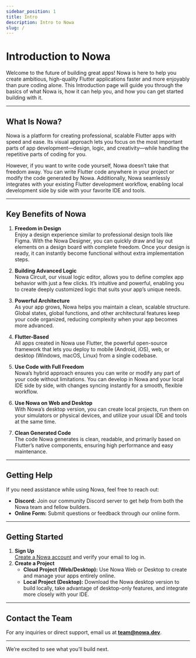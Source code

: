 ```yaml
---
sidebar_position: 1
title: Intro 
description: Intro to Nowa
slug: /
---
```


# Introduction to Nowa

Welcome to the future of building great apps! Nowa is here to help you create ambitious, high-quality Flutter applications faster and more enjoyably than pure coding alone. This Introduction page will guide you through the basics of what Nowa is, how it can help you, and how you can get started building with it.

---

## What Is Nowa?

Nowa is a platform for creating professional, scalable Flutter apps with speed and ease. Its visual approach lets you focus on the most important parts of app development—design, logic, and creativity—while handling the repetitive parts of coding for you.

However, if you want to write code yourself, Nowa doesn’t take that freedom away. You can write Flutter code anywhere in your project or modify the code generated by Nowa. Additionally, Nowa seamlessly integrates with your existing Flutter development workflow, enabling local development side by side with your favorite IDE and tools.

---

## Key Benefits of Nowa

1. **Freedom in Design**  
   Enjoy a design experience similar to professional design tools like Figma. With the Nowa Designer, you can quickly draw and lay out elements on a design board with complete freedom. Once your design is ready, it can instantly become functional without extra implementation steps.

2. **Building Advanced Logic**  
   Nowa Circuit, our visual logic editor, allows you to define complex app behavior with just a few clicks. It’s intuitive and powerful, enabling you to create deeply customized logic that suits your app’s unique needs.

3. **Powerful Architecture**  
   As your app grows, Nowa helps you maintain a clean, scalable structure. Global states, global functions, and other architectural features keep your code organized, reducing complexity when your app becomes more advanced.

4. **Flutter-Based**  
   All apps created in Nowa use Flutter, the powerful open-source framework that lets you deploy to mobile (Android, iOS), web, or desktop (Windows, macOS, Linux) from a single codebase.

5. **Use Code with Full Freedom**  
   Nowa’s hybrid approach ensures you can write or modify any part of your code without limitations. You can develop in Nowa and your local IDE side by side, with changes syncing instantly for a smooth, flexible workflow.

6. **Use Nowa on Web and Desktop**  
   With Nowa’s desktop version, you can create local projects, run them on your simulators or physical devices, and utilize your usual IDE and tools at the same time.

7. **Clean Generated Code**  
   The code Nowa generates is clean, readable, and primarily based on Flutter’s native components, ensuring high performance and easy maintenance.

---

## Getting Help

If you need assistance while using Nowa, feel free to reach out:
- **Discord:** Join our community Discord server to get help from both the Nowa team and fellow builders.
- **Online Form:** Submit questions or feedback through our online form.

---

## Getting Started

1. **Sign Up**  
   [Create a Nowa account](#) and verify your email to log in.
2. **Create a Project**  
   - **Cloud Project (Web/Desktop):** Use Nowa Web or Desktop to create and manage your apps entirely online.  
   - **Local Project (Desktop):** Download the Nowa desktop version to build locally, take advantage of desktop-only features, and integrate more closely with your IDE.

---

## Contact the Team

For any inquiries or direct support, email us at **team@nowa.dev**.

---

We’re excited to see what you’ll build next.


